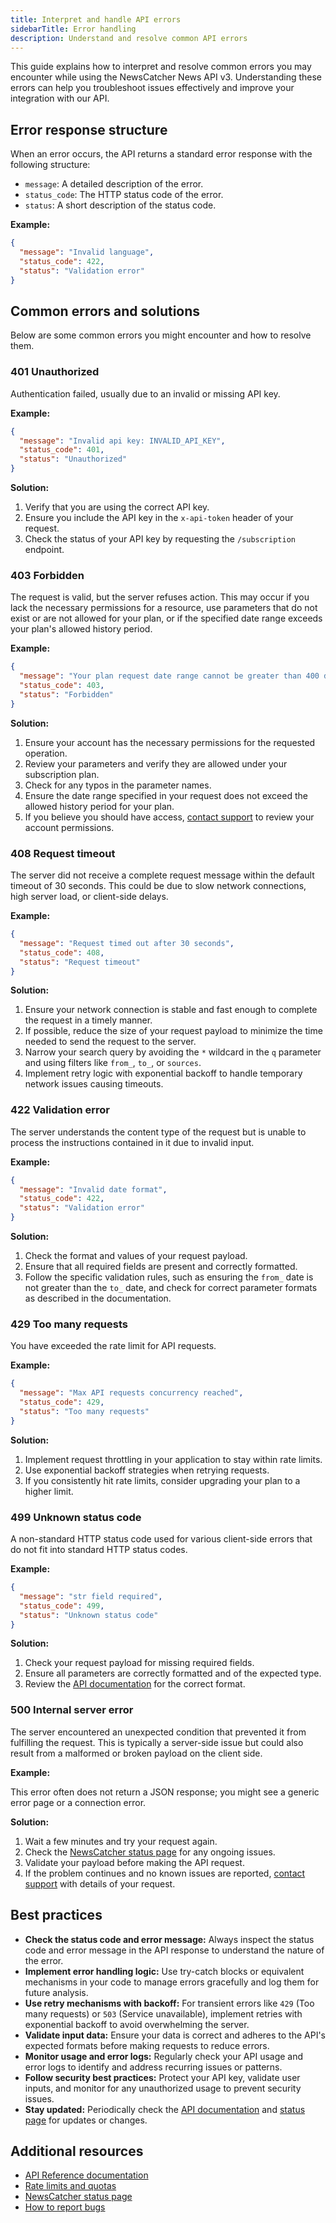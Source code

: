 ```yaml
---
title: Interpret and handle API errors
sidebarTitle: Error handling
description: Understand and resolve common API errors
---
```


This guide explains how to interpret and resolve common errors you may encounter
while using the NewsCatcher News API v3. Understanding these errors can help you
troubleshoot issues effectively and improve your integration with our API.

## Error response structure

When an error occurs, the API returns a standard error response with the
following structure:

- `message`: A detailed description of the error.
- `status_code`: The HTTP status code of the error.
- `status`: A short description of the status code.

**Example:**

```json
{
  "message": "Invalid language",
  "status_code": 422,
  "status": "Validation error"
}
```

## Common errors and solutions

Below are some common errors you might encounter and how to resolve them.

### 401 Unauthorized

Authentication failed, usually due to an invalid or missing API key.

**Example:**

```json
{
  "message": "Invalid api key: INVALID_API_KEY",
  "status_code": 401,
  "status": "Unauthorized"
}
```

**Solution:**

1. Verify that you are using the correct API key.
2. Ensure you include the API key in the `x-api-token` header of your request.
3. Check the status of your API key by requesting the `/subscription` endpoint.

### 403 Forbidden

The request is valid, but the server refuses action. This may occur if you lack
the necessary permissions for a resource, use parameters that do not exist or
are not allowed for your plan, or if the specified date range exceeds your
plan's allowed history period.

**Example:**

```json
{
  "message": "Your plan request date range cannot be greater than 400 days",
  "status_code": 403,
  "status": "Forbidden"
}
```

**Solution:**

1. Ensure your account has the necessary permissions for the requested
   operation.
2. Review your parameters and verify they are allowed under your subscription
   plan.
3. Check for any typos in the parameter names.
4. Ensure the date range specified in your request does not exceed the allowed
   history period for your plan.
5. If you believe you should have access,
   [contact support](https://support-sign-in.newscatcherapi.com/) to review your
   account permissions.

### 408 Request timeout

The server did not receive a complete request message within the default timeout
of 30 seconds. This could be due to slow network connections, high server load,
or client-side delays.

**Example:**

```json
{
  "message": "Request timed out after 30 seconds",
  "status_code": 408,
  "status": "Request timeout"
}
```

**Solution:**

1. Ensure your network connection is stable and fast enough to complete the
   request in a timely manner.
2. If possible, reduce the size of your request payload to minimize the time
   needed to send the request to the server.
3. Narrow your search query by avoiding the `*` wildcard in the `q` parameter
   and using filters like `from_`, `to_`, or `sources`.
4. Implement retry logic with exponential backoff to handle temporary network
   issues causing timeouts.

### 422 Validation error

The server understands the content type of the request but is unable to process
the instructions contained in it due to invalid input.

**Example:**

```json
{
  "message": "Invalid date format",
  "status_code": 422,
  "status": "Validation error"
}
```

**Solution:**

1. Check the format and values of your request payload.
2. Ensure that all required fields are present and correctly formatted.
3. Follow the specific validation rules, such as ensuring the `from_` date is
   not greater than the `to_` date, and check for correct parameter formats as
   described in the documentation.

### 429 Too many requests

You have exceeded the rate limit for API requests.

**Example:**

```json
{
  "message": "Max API requests concurrency reached",
  "status_code": 429,
  "status": "Too many requests"
}
```

**Solution:**

1. Implement request throttling in your application to stay within rate limits.
2. Use exponential backoff strategies when retrying requests.
3. If you consistently hit rate limits, consider upgrading your plan to a higher
   limit.

### 499 Unknown status code

A non-standard HTTP status code used for various client-side errors that do not
fit into standard HTTP status codes.

**Example:**

```json
{
  "message": "str field required",
  "status_code": 499,
  "status": "Unknown status code"
}
```

**Solution:**

1. Check your request payload for missing required fields.
2. Ensure all parameters are correctly formatted and of the expected type.
3. Review the [API documentation](/docs/v3/api-reference) for the correct
   format.

### 500 Internal server error

The server encountered an unexpected condition that prevented it from fulfilling
the request. This is typically a server-side issue but could also result from a
malformed or broken payload on the client side.

**Example:**

This error often does not return a JSON response; you might see a generic error
page or a connection error.

**Solution:**

1. Wait a few minutes and try your request again.
2. Check the [NewsCatcher status page](https://status.newscatcherapi.com/) for
   any ongoing issues.
3. Validate your payload before making the API request.
4. If the problem continues and no known issues are reported,
   [contact support](https://support-sign-in.newscatcherapi.com/) with details
   of your request.

## Best practices

- **Check the status code and error message:** Always inspect the status code
  and error message in the API response to understand the nature of the error.
- **Implement error handling logic:** Use try-catch blocks or equivalent
  mechanisms in your code to manage errors gracefully and log them for future
  analysis.
- **Use retry mechanisms with backoff:** For transient errors like `429` (Too
  many requests) or `503` (Service unavailable), implement retries with
  exponential backoff to avoid overwhelming the server.
- **Validate input data:** Ensure your data is correct and adheres to the API's
  expected formats before making requests to reduce errors.
- **Monitor usage and error logs:** Regularly check your API usage and error
  logs to identify and address recurring issues or patterns.
- **Follow security best practices:** Protect your API key, validate user
  inputs, and monitor for any unauthorized usage to prevent security issues.
- **Stay updated:** Periodically check the
  [API documentation](/docs/v3/api-reference) and
  [status page](https://status.newscatcherapi.com) for updates or changes.

## Additional resources

- [API Reference documentation](/docs/v3/api-reference)
- [Rate limits and quotas](/docs/v3/api-reference/overview/rate-limits)
- [NewsCatcher status page](https://status.newscatcherapi.com)
- [How to report bugs](/docs/v3/documentation/troubleshooting/report-bugs)
